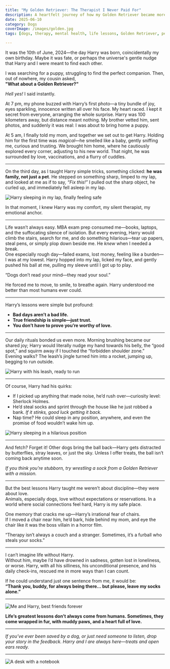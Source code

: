 ```yaml
---
title: "My Golden Retriever: The Therapist I Never Paid For"
description: A heartfelt journey of how my Golden Retriever became more than just a pet, transforming into my emotional anchor and best friend.
date: 2025-06-10
category: Dogs
coverImage: /images/golden.jpg
tags: [dogs, therapy, mental health, life lessons, Golden Retriever, pets, emotional support]

---
```




It was the 10th of June, 2024—the day Harry was born, coincidentally my own birthday. Maybe it was fate, or perhaps the universe's gentle nudge that Harry and I were meant to find each other.

I was searching for a puppy, struggling to find the perfect companion. Then, out of nowhere, my cousin asked,  
**"What about a Golden Retriever?"**

*Hell yes!* I said instantly.

At 7 pm, my phone buzzed with Harry’s first photo—a tiny bundle of joy, eyes sparkling, innocence written all over his face. My heart raced. I kept it secret from everyone, arranging the whole surprise. Harry was 100 kilometers away, but distance meant nothing. My brother vetted him, sent photos, and suddenly it was real: I was about to bring home a puppy.

At 5 am, I finally told my mom, and together we set out to get Harry. Holding him for the first time was *magical*—he smelled like a baby, gently sniffing me, curious and trusting. We brought him home, where he cautiously explored every corner, adjusting to his new world. That night, he was surrounded by love, vaccinations, and a flurry of cuddles.

---

On the third day, as I taught Harry simple tricks, something clicked: **he was family, not just a pet**. He stepped on something sharp, limped to my lap, and looked at me as if to say, *“Fix this!”* I pulled out the sharp object, he curled up, and immediately fell asleep in my lap.

<Image
  src="/images/harry-lap.jpg"
  alt="Harry sleeping in my lap, finally feeling safe"
  width={800}
  height={400}
  className="rounded-xl my-6 mx-auto shadow-lg"
/>

In that moment, I knew Harry was my comfort, my silent therapist, my emotional anchor.

---

Life wasn’t always easy. MBA exam prep consumed me—books, laptops, and the suffocating silence of isolation. But every evening, Harry would climb the stairs, search for me, and do something hilarious—tear up papers, steal pens, or simply plop down beside me. He *knew* when I needed a break.  
One especially rough day—failed exams, lost money, feeling like a burden—I was at my lowest. Harry hopped into my lap, licked my face, and gently pushed his ball at me, pulling my sleeve until I got up to play.

<Quote>
  “Dogs don’t read your mind—they read your soul.”
</Quote>

He forced me to move, to smile, to breathe again. Harry understood me better than most humans ever could.

---

Harry’s lessons were simple but profound:

- **Bad days aren’t a bad life.**
- **True friendship is simple—just trust.**
- **You don’t have to prove you’re worthy of love.**

---

Our daily rituals bonded us even more. Morning brushing became our shared joy; Harry would literally nudge my hand towards his belly, the “good spot,” and squirm away if I touched the “forbidden shoulder zone.”  
Evening walks? The leash’s jingle turned him into a rocket, jumping up, begging to run outside.

<Image
  src="/images/harry.jpg"
  alt="Harry with his leash, ready to run"
  width={800}
  height={400}
  className="rounded-xl my-6 mx-auto shadow-lg"
/>

---

Of course, Harry had his quirks:

- If I picked up anything that made noise, he’d rush over—curiosity level: Sherlock Holmes.
- He’d steal socks and sprint through the house like he just robbed a bank. *If it stinks, good luck getting it back.*
- Nap time? He could sleep in any position, anywhere, and even the promise of food wouldn’t wake him up.

<Image
  src="/images/harry-sleeping.jpg"
  alt="Harry sleeping in a hilarious position"
  width={800}
  height={400}
  className="rounded-xl my-6 mx-auto shadow-lg"
/>

---

And fetch? Forget it! Other dogs bring the ball back—Harry gets distracted by butterflies, stray leaves, or just the sky. Unless I offer treats, the ball isn’t coming back anytime soon.

*If you think you’re stubborn, try wrestling a sock from a Golden Retriever with a mission.*

---

But the best lessons Harry taught me weren’t about discipline—they were about love.  
Animals, especially dogs, love without expectations or reservations. In a world where social connections feel hard, Harry is my safe place.

One memory that cracks me up—Harry’s irrational fear of chairs.  
If I moved a chair near him, he’d bark, hide behind my mom, and eye the chair like it was the boss villain in a horror film.

<Quote>
  “Therapy isn’t always a couch and a stranger. Sometimes, it’s a furball who steals your socks.”
</Quote>

---

I can’t imagine life without Harry.  
Without him, maybe I’d have drowned in sadness, gotten lost in loneliness, or worse. Harry, with all his silliness, his unconditional presence, and his daily check-ins, rescued me in more ways than I can count.

If he could understand just one sentence from me, it would be:  
**“Thank you, buddy, for always being there… but please, leave my socks alone.”**

---

<Image
  src="/images/harry-bestfriend.jpg"
  alt="Me and Harry, best friends forever"
  width={800}
  height={400}
  className="rounded-xl my-6 mx-auto shadow-lg"
/>

**Life’s greatest lessons don’t always come from humans. Sometimes, they come wrapped in fur, with muddy paws, and a heart full of love.**

---

*If you’ve ever been saved by a dog, or just need someone to listen, drop your story in the feedback. Harry and I are always here—treats and open ears ready.*

---
<Image
  src="/images/golden-comingsoon(2).jpg"
  alt="A desk with a notebook"
  width={800}
  height={400}
  className="rounded-xl my-6 mx-auto shadow-lg"
/>